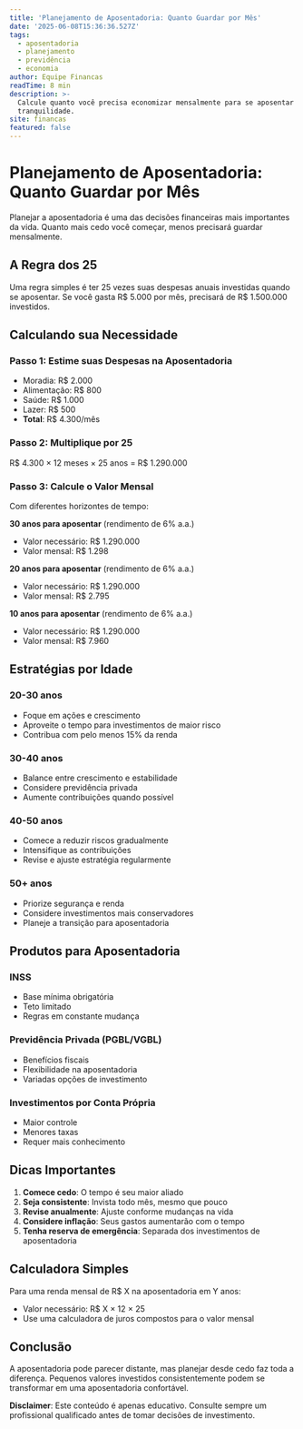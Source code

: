 ```yaml
---
title: 'Planejamento de Aposentadoria: Quanto Guardar por Mês'
date: '2025-06-08T15:36:36.527Z'
tags:
  - aposentadoria
  - planejamento
  - previdência
  - economia
author: Equipe Financas
readTime: 8 min
description: >-
  Calcule quanto você precisa economizar mensalmente para se aposentar com
  tranquilidade.
site: financas
featured: false
---
```



# Planejamento de Aposentadoria: Quanto Guardar por Mês

Planejar a aposentadoria é uma das decisões financeiras mais importantes da vida. Quanto mais cedo você começar, menos precisará guardar mensalmente.

## A Regra dos 25

Uma regra simples é ter 25 vezes suas despesas anuais investidas quando se aposentar. Se você gasta R$ 5.000 por mês, precisará de R$ 1.500.000 investidos.

## Calculando sua Necessidade

### Passo 1: Estime suas Despesas na Aposentadoria
- Moradia: R$ 2.000
- Alimentação: R$ 800
- Saúde: R$ 1.000
- Lazer: R$ 500
- **Total**: R$ 4.300/mês

### Passo 2: Multiplique por 25
R$ 4.300 × 12 meses × 25 anos = R$ 1.290.000

### Passo 3: Calcule o Valor Mensal
Com diferentes horizontes de tempo:

**30 anos para aposentar** (rendimento de 6% a.a.)
- Valor necessário: R$ 1.290.000
- Valor mensal: R$ 1.298

**20 anos para aposentar** (rendimento de 6% a.a.)
- Valor necessário: R$ 1.290.000
- Valor mensal: R$ 2.795

**10 anos para aposentar** (rendimento de 6% a.a.)
- Valor necessário: R$ 1.290.000
- Valor mensal: R$ 7.960

## Estratégias por Idade

### 20-30 anos
- Foque em ações e crescimento
- Aproveite o tempo para investimentos de maior risco
- Contribua com pelo menos 15% da renda

### 30-40 anos
- Balance entre crescimento e estabilidade
- Considere previdência privada
- Aumente contribuições quando possível

### 40-50 anos
- Comece a reduzir riscos gradualmente
- Intensifique as contribuições
- Revise e ajuste estratégia regularmente

### 50+ anos
- Priorize segurança e renda
- Considere investimentos mais conservadores
- Planeje a transição para aposentadoria

## Produtos para Aposentadoria

### INSS
- Base mínima obrigatória
- Teto limitado
- Regras em constante mudança

### Previdência Privada (PGBL/VGBL)
- Benefícios fiscais
- Flexibilidade na aposentadoria
- Variadas opções de investimento

### Investimentos por Conta Própria
- Maior controle
- Menores taxas
- Requer mais conhecimento

## Dicas Importantes

1. **Comece cedo**: O tempo é seu maior aliado
2. **Seja consistente**: Invista todo mês, mesmo que pouco
3. **Revise anualmente**: Ajuste conforme mudanças na vida
4. **Considere inflação**: Seus gastos aumentarão com o tempo
5. **Tenha reserva de emergência**: Separada dos investimentos de aposentadoria

## Calculadora Simples

Para uma renda mensal de R$ X na aposentadoria em Y anos:
- Valor necessário: R$ X × 12 × 25
- Use uma calculadora de juros compostos para o valor mensal

## Conclusão

A aposentadoria pode parecer distante, mas planejar desde cedo faz toda a diferença. Pequenos valores investidos consistentemente podem se transformar em uma aposentadoria confortável.

**Disclaimer**: Este conteúdo é apenas educativo. Consulte sempre um profissional qualificado antes de tomar decisões de investimento.
            
